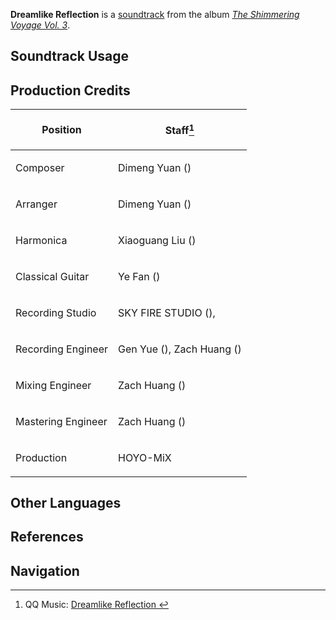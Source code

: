 {{Soundtrack Infobox
|image          = The Shimmering Voyage Vol 3.png
|album          = The Shimmering Voyage Vol. 3
|disc           = 1
|number         = 17
|featured       = 
|featured2      = 
|featured3      = 
|featured_disc  = 
|featured_disc2 = 
|featured_disc3 = 
|youtube_id     = AukTTD7qG-o
|spotify_id     = 7zwuqntFyXnO6QN2bCdZUK
|previous       = Astral Chime
|next           = Journey by the Moonlight
}}
'''Dreamlike Reflection''' is a [[soundtrack]] from the album ''[[The Shimmering Voyage Vol. 3]]''.

==Soundtrack Usage==
{{Soundtrack Usage
|quest    = Glaze Domain, Multum in Parvo;;Fairground Gathering, Summer Lights Illuminated;;Treehouse Theater: Candlelit Shadows Dancing//zosimos' show;;Back to Normal: The Story Hidden in the Bottle
|location = Thinkers' Theater//night
|eventgameplay = Dream of Roving Stars//menu
}}

==Production Credits==
{| class="wikitable"
! Position
! Staff<ref>QQ Music: [https://y.qq.com/n/ryqq/songDetail/001XouiW0XOu6F Dreamlike Reflection {{zh|清梦幽思}}]</ref>
|-
! Composer
| Dimeng Yuan ({{zh|苑迪萌}})
|-
! Arranger
| Dimeng Yuan ({{zh|苑迪萌}})
|-
! Harmonica
| Xiaoguang Liu ({{zh|刘晓光}})
|-
! Classical Guitar
| Ye Fan ({{zh|范晔}})
|-
! Recording Studio
| SKY FIRE STUDIO ({{zh|九紫天诚录音棚}}), {{Not a Typo|52Hz Studio}}
|-
! Recording Engineer
| Gen Yue ({{zh|岳艮}}), Zach Huang ({{zh|黄巍}})
|-
! Mixing Engineer
| Zach Huang ({{zh|黄巍}})
|-
! Mastering Engineer
| Zach Huang ({{zh|黄巍}})
|-
! Production
| HOYO-MiX
|}
<!--
==Gallery==
<gallery>
</gallery>

==Trivia==
-->
==Other Languages==
{{Other Languages
|en      = Dreamlike Reflection
|zhs     = 清梦幽思
|zhs_rm  = 
|zht     = 清夢幽思
|zht_rm  = 
|zh_tl   = 
|ja      = けがれなき夢は儚く
|ja_rm   = Kegarenaki Yume wa Kuraku
|ja_tl   = 
}}

==References==
{{Reflist}}

==Navigation==
{{Soundtrack Navbox|The Shimmering Voyage|3}}